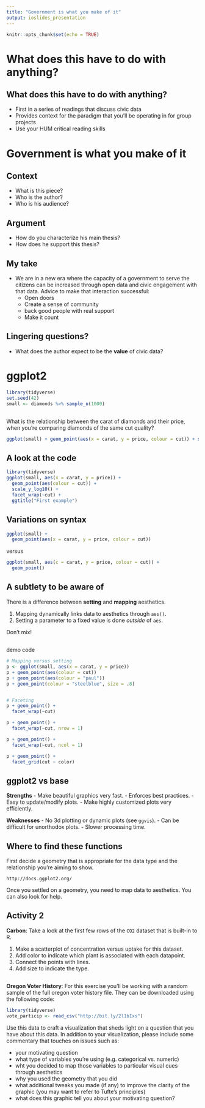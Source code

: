 ```yaml
---
title: "Government is what you make of it"
output: ioslides_presentation
---
```


```r
knitr::opts_chunk$set(echo = TRUE)
```

# What does this have to do with anything?

## What does this have to do with anything? {.build}

- First in a series of readings that discuss civic data
- Provides context for the paradigm that you'll be operating in for group projects
- Use your HUM critical reading skills


# Government is what you make of it

## Context

- What is this piece?
- Who is the author?
- Who is his audience?


## Argument

- How do you characterize his main thesis?
- How does he support this thesis?


## My take

- We are in a new era where the capacity of a government to serve the citizens 
can be increased through open data and civic engagement with that data. Advice to
make that interaction successful:
    + Open doors
    + Create a sense of community
    + back good people with real support
    + Make it count
  
## Lingering questions?

- What does the author expect to be the **value** of civic data?


# ggplot2

```r
library(tidyverse)
set.seed(42)
small <- diamonds %>% sample_n(1000)
```

##  {.build}
What is the relationship between the carat of diamonds and their price, when you're
comparing diamonds of the same cut quality?

```r
ggplot(small) + geom_point(aes(x = carat, y = price, colour = cut)) + scale_y_log10() + facet_wrap(~cut) + ggtitle("First example")
```


## A look at the code {.build}

```r
library(tidyverse)
ggplot(small, aes(x = carat, y = price)) + 
  geom_point(aes(colour = cut)) + 
  scale_y_log10() + 
  facet_wrap(~cut) + 
  ggtitle("First example")
```


## Variations on syntax {.build}

```r
ggplot(small) + 
  geom_point(aes(x = carat, y = price, colour = cut))
```

versus

```r
ggplot(small, aes(c = carat, y = price, colour = cut)) + 
  geom_point()
```


## A subtlety to be aware of {.build}

There is a difference between **setting** and **mapping** aesthetics.

1. Mapping dynamically links data to aesthetics through `aes()`.
1. Setting a parameter to a fixed value is done *outside* of `aes`.

Don't mix!


## 

demo code

```r
# Mapping versus setting
p <- ggplot(small, aes(x = carat, y = price))
p + geom_point(aes(colour = cut))
p + geom_point(aes(colour = "paul"))
p + geom_point(colour = "steelblue", size = .8)


# Faceting
p + geom_point() + 
  facet_wrap(~cut)

p + geom_point() + 
  facet_wrap(~cut, nrow = 1)

p + geom_point() + 
  facet_wrap(~cut, ncol = 1)

p + geom_point() + 
  facet_grid(cut ~ color)
```


## ggplot2 vs base {.build}

**Strengths**
- Make beautiful graphics very fast.
- Enforces best practices.
- Easy to update/modify plots.
- Make highly customized plots very efficiently.

**Weaknesses**
- No 3d plotting or dynamic plots (see `ggvis`).
- Can be difficult for unorthodox plots.
- Slower processing time.


## Where to find these functions {.build}

First decide a geometry that is appropriate for the data type and the
relationship you're aiming to show.

    http://docs.ggplot2.org/

Once you settled on a geometry, you need to map data to aesthetics.
You can also look for help.


##  Activity 2

**Carbon**: Take a look at the first few rows of the `CO2` dataset that is built-in to R.

1. Make a scatterplot of concentration versus uptake for this dataset. 
2. Add color to indicate which plant is associated with each datapoint.
3. Connect the points with lines.
4. Add size to indicate the type.


##

**Oregon Voter History**: For this exercise you'll be working with a random sample of the full oregon voter history file. They can be downloaded using the following code:

```r
library(tidyverse)
vote_particip <- read_csv("http://bit.ly/2l1bIxs")
```

Use this data to craft a visualization that sheds light on a question that you have about this data. In addition to your visualization, please include some commentary that touches on issues such as:

- your motivating question
- what type of variables you're using (e.g. categorical vs. numeric)
- wht you decided to map those variables to particular visual cues through aesthetics
- why you used the geometry that you did
- what additional tweaks you made (if any) to improve the clarity of the graphic (you may want to refer to Tufte's principles)
- what does this graphic tell you about your motivating question?



